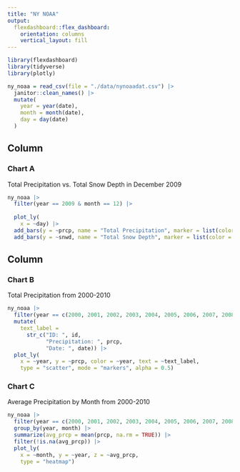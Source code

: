 ```yaml
---
title: "NY NOAA"
output: 
  flexdashboard::flex_dashboard:
    orientation: columns
    vertical_layout: fill
---
```


```r
library(flexdashboard)
library(tidyverse)
library(plotly)
```

```r
ny_noaa = read_csv(file = "./data/nynoaadat.csv") |> 
  janitor::clean_names() |> 
  mutate(
    year = year(date), 
    month = month(date),
    day = day(date)
  )
```


Column {data-width=650}
-----------------------------------------------------------------------

### Chart A

Total Precipitation vs. Total Snow Depth in December 2009
```r
ny_noaa |> 
  filter(year == 2009 & month == 12) |>
  
  plot_ly(
    x = ~day) |> 
  add_bars(y = ~prcp, name = "Total Precipitation", marker = list(color = '#21918c')) |> 
  add_bars(y = ~snwd, name = "Total Snow Depth", marker = list(color = '#440154'))
```

Column {data-width=350}
-----------------------------------------------------------------------

### Chart B

Total Precipitation from 2000-2010
```r
ny_noaa |> 
  filter(year == c(2000, 2001, 2002, 2003, 2004, 2005, 2006, 2007, 2008, 2009, 2010)) |> 
  mutate(
    text_label = 
      str_c("ID: ", id, 
            "Precipitation: ", prcp, 
            "Date: ", date)) |> 
  plot_ly(
    x = ~year, y = ~prcp, color = ~year, text = ~text_label,
    type = "scatter", mode = "markers", alpha = 0.5)
```

### Chart C

Average Precipitation by Month from 2000-2010
```r
ny_noaa |> 
  filter(year == c(2000, 2001, 2002, 2003, 2004, 2005, 2006, 2007, 2008, 2009, 2010)) |> 
  group_by(year, month) |> 
  summarize(avg_prcp = mean(prcp, na.rm = TRUE)) |> 
  filter(!is.na(avg_prcp)) |> 
  plot_ly(
    x = ~month, y = ~year, z = ~avg_prcp,
    type = "heatmap")
```

